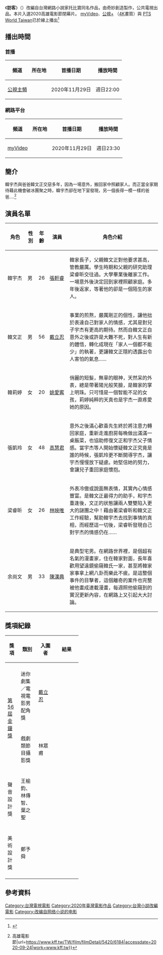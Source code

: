 {{Otheruses|subject=臺灣公視製播的一部電視電影|訪客}}
{{電視節目資訊
| 名称 = 訪客
| 制作公司 = 奇妙創造股份有限公司
| 声音制式1 = 立體聲
| 图像制式2 = 4K
| 电视网 = [[公視主頻|公視主頻]]
| 制作年份 = 2020
| 出品人 = [[財團法人公共電視文化事業基金會|財團法人公共電視文化事業基金會]]
| 监制 = 於蓓華
| 制片人 = 張玉川
| 类型 = 科幻、懸疑、驚悚
| 国家 = {{TWN}}
| 主演 = [[張軒睿|張軒睿]]、[[戴立忍|戴立忍]]、[[高慧君|高慧君]]、[[姚愛寗|姚愛寗]]、[[陳漢典|陳漢典]]、[[林映唯|林映唯]]
| 导演 = 蔡佳穎
| 编剧 = 諸英、李旭敏、鍾維恆
| 原作 = 托比寶
| 格式 = 公視新創電影長片
| 英文名称 = VISITORS
| 每集长度 = 85分鐘
| 图片 = VISITORS TV Film.jpg
| 播出日期 = 2020年11月29日
}}

《'''訪客'''》（{{lang-en|'''VISITORS'''}}）改編自台灣網路小說家托比寶同名作品，由奇妙創造製作，公共電視出品。本片入選2020高雄電影節閉幕片。 [[台灣大哥大#數位內容服務|myVideo]]、[https://www.ptsplus.tv/season/c0cc4723-0431-4a86-bca1-2b69732dfc7f/episode-type/Episode/7523484b-3a0a-4a91-9c03-057b0d74cb90 公視+] （[[4K解析度|4K]]畫質）與 [https://youtube.com/playlist?list=PLQrFjzJJcnrswy0j2Lo8PrkqldJgfqtBx PTS World Taiwan]已於線上播出<ref>{{Cite web|title=鄭人碩「殺手」激情 張軒睿「訪客」懸疑 雄影強打|url=https://stars.udn.com/star/story/10090/4868559|accessdate=2020-09-24|author=|date=|last=聯合新聞網|format=|work=噓！星聞|publisher=|language=zh-TW|archive-date=2021-01-18|archive-url=https://web.archive.org/web/20210118112806/https://stars.udn.com/star/story/10090/4868559|dead-url=no}}</ref>

== 播出時間 ==
=== 首播 ===
{{UTC+8}}
{| class="wikitable" style="text-align:center"
|-  
! 頻道 || 所在地 || 首播日期 || 播放時間
|- 
|<center>[[公視主頻|公視主頻]]||<center>{{TWN}}||<center>2020年11月29日||<center>週日22:00
|}

===網路平台===
{| class="wikitable" style="text-align:center"
|-  
! 頻道 || 所在地 || 首播日期 || 播放時間
|-
|<center>[[台灣大哥大|myVideo]]||<center>{{TWN}}||<center>2020年11月29日||<center>週日23:30
|}

== 簡介 ==
{{NoteTA
| 1=宇杰}}
韓宇杰與爸爸韓文正交惡多年，因為一場意外，搬回家中照顧家人。而正當全家期待藉此機會破冰團聚之時，韓宇杰卻在地下室發現，另一個長得一模一樣的爸爸....<ref>{{Cite web|title=訪客 {{!}} 高雄電影節|url=https://www.kff.tw/TW/film/filmDetail/5420/6184|accessdate=2020-09-24|work=www.kff.tw}}</ref>

== 演員名單 ==
{{NoteTA
| 1=宇杰}}
{| class="wikitable"
!width="50"|角色
!width="20"|性別   
!width="20"|年齡
!width="50"|演員
!角色介紹
|-
|韓宇杰           
|男
|26
|[[張軒睿|張軒睿]]            
|韓家長子，父親韓文正對他要求甚高，管教嚴厲。學生時期和父親的研究助理梁睿昕交往過。大學畢業後離家工作。一場意外後決定回到家裡照顧家庭。多年後返家，等著他的卻是一個陌生的家人。
|-
|韓文正
|男
|56
|[[戴立忍|戴立忍]]
|事業的煎熬，嚴厲剛正的個性，讓他拙於表達自己對家人的情感，尤其是對兒子宇杰有更高的期待。然而自韓文正自意外之後或許是大難不死，對人生有新的體悟，轉化成現在「家人一個都不能少」的執著，更讓韓文正隱約透露出令人害怕的氣息......
|-
|韓莉婷
|女
|20
|[[姚愛寗|姚愛寗]]
|俏麗的短髮，無辜的眼神，天然呆的外表，總是帶著陽光般笑臉，是韓家的掌上明珠。只可惜是一個智能不足的女孩，莉婷純粹的天真也是宇杰一直疼愛她的原因。
|-
|張凱玲
|女
|48
|[[高慧君|高慧君]]
|意外之後滿心歡喜先生終於將注意力轉回家庭，重新走進廚房每晚做出滿滿一桌飯菜，也協助修復文正和宇杰父子情感。當宇杰等人開始懷疑韓文正究竟是誰的時候，張凱玲更不斷開導宇杰，讓宇杰慢慢放下疑慮。她堅信她的努力，會讓兒子重回家庭懷抱。
|-
|梁睿昕
|女
|26
|[[林映唯|林映唯]]
|外表冷傲或說面無表情，其實內心情感豐富。是韓文正最得力的助手，和宇杰重逢後，文正的狀態讓兩人雙雙陷入更大的謎團之中！藉由著梁睿昕和韓文正工作經驗，幫助韓宇杰去找到事情的真相，而經歷這一切後，梁睿昕發現自己對宇杰的情感仍在……
|-
|余尚文
|男
|33
|[[陳漢典|陳漢典]]
|是典型宅男。在網路世界裡，是個超有名氣的漫畫家，住在韓家對面，長年喜歡用望遠鏡偷窺韓氏一家，甚至將韓家家事拿上網八卦而樂此不疲。是這整個事件的目擊者，這個離奇的案件也完整被他畫成連載漫畫，每週照他偷窺到的實況更新內容，在網路上又引起大大討論。
|}

== 獎項紀錄 ==
{| class="wikitable" width="50%"
|-align=center
! width="10%"|獎項
! width="15%"|類別
! width="20%"|入圍者
! width="5%"|結果	 	
|- align=center	 	
|- align=center	
| rowspan="4"|[[第56屆金鐘獎|第56屆金鐘獎]]
| 迷你劇集／電視電影男配角獎
| [[戴立忍|戴立忍]]
|{{nom}}	
|- 	
|- align=center	 
| 戲劇類節目攝影獎	 	
| 林眾甫
|{{nom}}	 	 
|-
|- align=center	 		
| 聲音設計獎
| 王榆鈞、林傳智、葉之聖
|{{nom}}	 	
|-
|- align=center	 
| 美術設計獎	 	
| 鄭予舜
|{{nom}}	 	
|-	 	
|}

== 參考資料 ==

{{Reflist|25em}}

{{公視新創電影}}

{{DEFAULTSORT:訪客(電視電影)}}
[[Category:台灣電視電影|Category:台灣電視電影]]
[[Category:2020年臺灣電影作品|Category:2020年臺灣電影作品]]
[[Category:台灣小說改編電影|Category:台灣小說改編電影]]
[[Category:改编自网络小说的电影|Category:改编自网络小说的电影]]